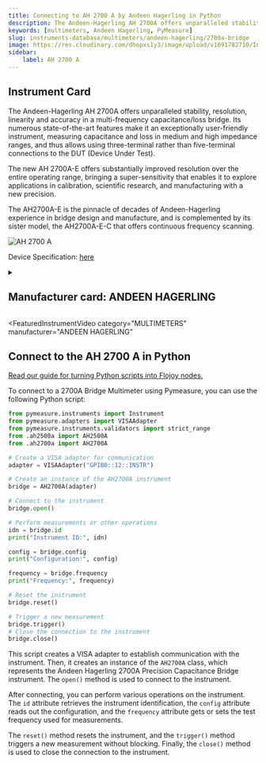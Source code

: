 ```yaml
---
title: Connecting to AH 2700 A by Andeen Hagerling in Python
description: The Andeen-Hagerling AH 2700A offers unparalleled stability, resolution, linearity and accuracy in a multi-frequency capacitance/loss bridge. Its numerous state-of-the-art features make it an exceptionally user-friendly instrument, measuring capacitance and loss in medium and high impedance ranges, and thus allows using three-terminal rather than five-terminal connections to the DUT (Device Under Test).  The new AH 2700A-E offers substantially improved resolution over the entire operating range, bringing a super-sensitivity that enables it to explore applications in calibration, scientific research, and manufacturing with a new precision.  The AH2700A-E is the pinnacle of decades of Andeen-Hagerling experience in bridge design and manufacture, and is complemented by its sister model, the AH2700A-E-C that offers continuous frequency scanning.
keywords: [multimeters, Andeen Hagerling, PyMeasure] 
slug: instruments-database/multimeters/andeen-hagerling/2700a-bridge 
image: https://res.cloudinary.com/dhopxs1y3/image/upload/v1691782710/Instruments/Multimeters/2700A-Bridge/2700A-Bridge.jpg
sidebar:
    label: AH 2700 A 
---
```



## Instrument Card

The Andeen-Hagerling AH 2700A offers unparalleled stability, resolution, linearity and accuracy in a multi-frequency capacitance/loss bridge. Its numerous state-of-the-art features make it an exceptionally user-friendly instrument, measuring capacitance and loss in medium and high impedance ranges, and thus allows using three-terminal rather than five-terminal connections to the DUT (Device Under Test).

The new AH 2700A-E offers substantially improved resolution over the entire operating range, bringing a super-sensitivity that enables it to explore applications in calibration, scientific research, and manufacturing with a new precision.

The AH2700A-E is the pinnacle of decades of Andeen-Hagerling experience in bridge design and manufacture, and is complemented by its sister model, the AH2700A-E-C that offers continuous frequency scanning.

![AH 2700 A](https://res.cloudinary.com/dhopxs1y3/image/upload/v1691782710/Instruments/Multimeters/2700A-Bridge/2700A-Bridge.jpg)

Device Specification: [here](https://www.andeen-hagerling.com/ah2700a.pdf)

<details style={{ marginTop: "15px"}}>
<summary><h2 style={{display:'inline'}}>Manufacturer card: ANDEEN HAGERLING</h2></summary>

![ANDEEN HAGERLING](https://res.cloudinary.com/dhopxs1y3/image/upload/v1692806198/Instruments/Vendor%20Logos/Andeen_Hagerling.png)

**Andeen**-**Hagerling**, Inc. - manufacturers of the world's most accurate capacitance bridges and standards

- Headquarters: US
- Yearly Revenue (millions, USD): 1
- Vendor Website: [here](https://www.andeen-hagerling.com/)

</details>


<FeaturedInstrumentVideo
  category="MULTIMETERS"
  manufacturer="ANDEEN HAGERLING"
></FeaturedInstrumentVideo>

## Connect to the AH 2700 A in Python

[Read our guide for turning Python scripts into Flojoy nodes.](https://docs.flojoy.ai/contribution/blocks/custom-flojoy-block/)


<Tabs>

<TabItem value="Flojoy" label="Flojoy" className="flojoy-instrument-tabs">

<NodeCardCollection category='MULTIMETERS' manufacturer='ANDEEN'></NodeCardCollection>

</TabItem>
<TabItem value="PyMeasure" label="PyMeasure">

To connect to a 2700A Bridge Multimeter using Pymeasure, you can use the following Python script:

```python
from pymeasure.instruments import Instrument
from pymeasure.adapters import VISAAdapter
from pymeasure.instruments.validators import strict_range
from .ah2500a import AH2500A
from .ah2700a import AH2700A

# Create a VISA adapter for communication
adapter = VISAAdapter("GPIB0::12::INSTR")

# Create an instance of the AH2700A instrument
bridge = AH2700A(adapter)

# Connect to the instrument
bridge.open()

# Perform measurements or other operations
idn = bridge.id
print("Instrument ID:", idn)

config = bridge.config
print("Configuration:", config)

frequency = bridge.frequency
print("Frequency:", frequency)

# Reset the instrument
bridge.reset()

# Trigger a new measurement
bridge.trigger()
# Close the connection to the instrument
bridge.close()
```

This script creates a VISA adapter to establish communication with the instrument. Then, it creates an instance of the `AH2700A` class, which represents the Andeen Hagerling 2700A Precision Capacitance Bridge instrument. The `open()` method is used to connect to the instrument.

After connecting, you can perform various operations on the instrument. The `id` attribute retrieves the instrument identification, the `config` attribute reads out the configuration, and the `frequency` attribute gets or sets the test frequency used for measurements.

The `reset()` method resets the instrument, and the `trigger()` method triggers a new measurement without blocking. Finally, the `close()` method is used to close the connection to the instrument.

</TabItem>
</Tabs>